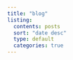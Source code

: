 ```yaml
---
title: "blog"
listing:
  contents: posts
  sort: "date desc"
  type: default
  categories: true
---
```


